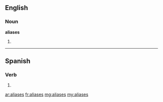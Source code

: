 ==English==

===Noun===
'''aliases'''

# {{plural of|[[alias]]}}

----

==Spanish==

===Verb===
{{es-verb-form|aliar}}

# {{es-verb form of|ending=ar|mood=subjunctive|tense=imperfect|sera=se|pers=2|formal=no|number=singular|[[aliar]]}}

[[ar:aliases]]
[[fr:aliases]]
[[mg:aliases]]
[[my:aliases]]